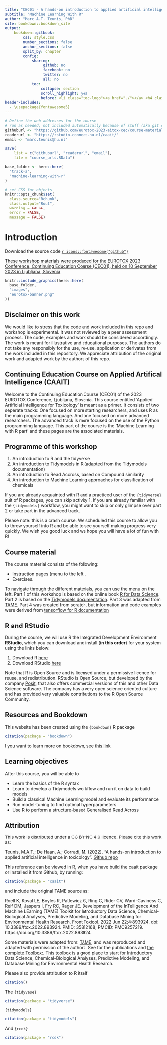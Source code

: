 ```yaml
---
title: "CEC01 - A hands-on introduction to applied artificial intelligence in toxicology (CAAIT)"
subtitle: "Machine Learning With R"
author: "Marc A.T. Teunis, PhD"
site: bookdown::bookdown_site
output: 
    bookdown::gitbook:
        css: style.css
        number_sections: false
        anchor_sections: false
        split_by: chapter
        config:
            sharing:
                 github: no
                 facebook: no
                 twitter: no
                 all: no
            toc:
                collapse: section
                scroll_highlight: yes
                before: <li class="toc-logo"><a href="./"></a> <h4 class=".paddingtitel ">CAAIT</h2></li>
header-includes:
  - \usepackage{fontawesome5}
---
```


```r
# Define the web addresses for the course
# run as needed, not included automatically because of stuff (aka git complains)
githuburl <- "https://github.com/eurotox-2023-aitox-cec/course-materials"
readerurl <- "https://rstudio-connect.hu.nl/caait/"
email <- "marc.teunis@hu.nl"

save(
    list = c("githuburl", "readerurl", "email"), 
    file = "course_urls.RData")

base_folder <- here::here(
  "track-a",
  "machine-learning-with-r"
)
```


```r
# set CSS for objects
knitr::opts_chunk$set(
  class.source="Rchunk", 
  class.output="Rout", 
  warning = FALSE,
  error = FALSE,
  message = FALSE)
```

# Introduction {-}

Download the source code [`r icons::fontawesome("github")`](https://github.com/ontox-hu/aira)

[These workshop materials were produced for the EUROTOX 2023 Conference, Continuing Education Course (CEC01), held on 10 September 2023 in Ljubljana, Slovenia](https://www.eurotox2023.com/programme/)

```r
knitr::include_graphics(here::here(
  base_folder,
  "images",
  "eurotox-banner.png"
))
```

## Disclaimer on this work
We would like to stress that the code and work included in this repo and workshop is experimental. It was not reviewed by a peer assessment process. The code, examples and work should be considered accordingly. The work is meant for illustrative and educational purposes. The authors do not take any responsibly for the use, re-use, application or derivates from the work included in this repository. We appreciate attribution of the original work and adapted work by the authors of this repo.

## Continuing Education Course on Applied Artifical Intelligence (CAAIT)
Welcome to the Continuing Education Course (CEC01) of the 2023 EUROTOX Conference, Ljubljana, Slovenia. This course entitled 'Applied Artificial Intelligence for Toxicology' is meant as a primer. It consists of two seperate tracks: One focused on more starting researchers, and uses R as the main programming language. And one focused on more advanced researchers. The advanced track is more focused on the use of the Python programming language. This part of the course is the 'Machine Learning with R part' and these pages are the associated materials.

## Programme of this workshop
 1. An introduction to R and the tidyverse
 1. An introduction to Tidymodels in R (adapted from the Tidymodels documentation)
 1. An introduction to Read Accross, based on Compound similarity
 1. An introduction to Machine Learning approaches for classification of chemicals

If you are already acquainted with R and a practiced user of the `{tidyverse}` suit of R packages, you can skip activity 1. 
If you are already familiar with the `{tidymodels}` workflow, you might want to skip or only glimpse over part 2 or take part in the advanced track.

Please note: this is a crash course. We scheduled this course to allow you to throw yourself into R and be able to see yourself making progress very quickly. 
We wish you good luck and we hope you will have a lot of fun with R!

## Course material

The course material consists of the following:

- Instruction pages (menu to the left). 
- Exercises.

To navigate through the different materials, you can use the menu on the left. Part 1 of this workshop is based on the online book [R for Data Science](https://r4ds.had.co.nz/index.html). Part 2 is based on the [Tidymodels documentation](https://www.tidymodels.org/). Part 3 was adapted from [TAME](https://uncsrp.github.io/Data-Analysis-Training-Modules/machine-learning-and-predictive-modeling.html#machine-learning-and-predictive-modeling). Part 4 was created from scratch, but information and code examples were derived from [tensorflow for R documentation](https://tensorflow.rstudio.com/tutorials/quickstart/beginner)

## R and RStudio

During the course, we will use R the Integrated Development Environment  **RStudio**, which you can download and install (**in this order**) for your system using the links below:

 1. Download R [here](https://cran.r-project.org/)
 2. Download RStudio [here](https://posit.co/download/rstudio-desktop/)

Note that R is Open Source and is licensed under a permissive licence for reuse, and redistribution. RStudio is Open Source, but developed by the company [Posit](https://posit.co/), that also offers commercial versions of this and other Data Science software. The company has a very open science oriented culture and has provided very valuable contributions to the R Open Source Community. 

## Resources and Bookdown
This website has been created using the `{bookdown}` R package
```r
citation(package = "bookdown")
```
I you want to learn more on bookdown, see [this link](https://bookdown.org/)

## Learning objectives

After this course, you will be able to 

 - Learn the basics of the R syntax
 - Learn to develop a Tidymodels workflow and run it on data to build models
 - Build a classical Machine Learning model and evaluate its performance
 - Run model-tuning to find optimal hyperparameters 
 - Use R to perform a structure-based Generalised Read Across

## Attribution

This work is distributed under a CC BY-NC 4.0 licence. Please cite this work as:

Teunis, M.A.T.; De Haan, A.; Corradi, M. (2022). "A hands-on introduction to applied artificial intelligence in toxicology". [Github repo](https://github.com/eurotox-2023-aitox-cec/course-materials) 

This reference can be viewed in R, when you have build the caait package or installed it from Github, by running:
```r
citation(package = "caait")
```

and include the original TAME source as:

Roell K, Koval LE, Boyles R, Patlewicz G, Ring C, Rider CV, Ward-Caviness C, Reif DM, Jaspers I, Fry RC, Rager JE. Development of the InTelligence And Machine LEarning (TAME) Toolkit for Introductory Data Science, Chemical-Biological Analyses, Predictive Modeling, and Database Mining for Environmental Health Research. Front Toxicol. 2022 Jun 22;4:893924. doi: 10.3389/ftox.2022.893924. PMID: 35812168; PMCID: PMC9257219.
https://doi.org/10.3389/ftox.2022.893924

Some materials were adapted from: [TAME](https://uncsrp.github.io/Data-Analysis-Training-Modules/machine-learning-and-predictive-modeling.html#machine-learning-and-predictive-modeling), and was reproduced and adapted with permission of the authors. See for the publications and [the complete Toolbox:](https://github.com/UNCSRP/Data-Analysis-Training-Modules). This toolbox is a good place to start for Introductory Data Science, Chemical-Biological Analyses, Predictive Modeling, and Database Mining for Environmental Health Research. 

Please also provide attribution to R itself
```r
citation()
```

The `{tidyvese}`
```r
citation(package = "tidyverse")
```

`{tidymodels}`
```r
citation(package = "tidymodels")
```

And `{rcdk}`
```r
citation(package = "rcdk")
```

